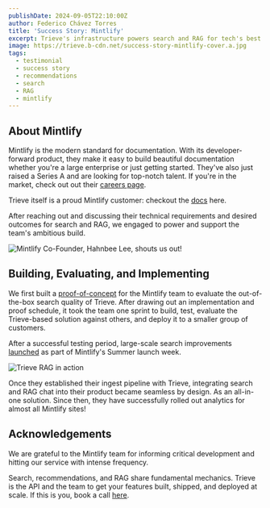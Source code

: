```yaml
---
publishDate: 2024-09-05T22:10:00Z
author: Federico Chávez Torres
title: 'Success Story: Mintlify'
excerpt: Trieve's infrastructure powers search and RAG for tech's best documentation platform
image: https://trieve.b-cdn.net/success-story-mintlify-cover.a.jpg
tags:
  - testimonial
  - success story
  - recommendations
  - search
  - RAG
  - mintlify
---
```



## About Mintlify

Mintlify is the modern standard for documentation. With its developer-forward product, they make it easy to build beautiful documentation whether you're a large enterprise or just getting started. They've also just raised a Series A and are looking for top-notch talent. If you're in the market, check out out their [careers page](https://mintlify.com/careers). 

Trieve itself is a proud Mintlify customer: checkout the [docs](https://docs.trieve.ai) here.

After reaching out and discussing their technical requirements and desired outcomes for search and RAG, we engaged to power and support the team's ambitious build. 

![Mintlify Co-Founder, Hahnbee Lee, shouts us out!](https://trieve.b-cdn.net/hahnbee-shoutout.png)

## Building, Evaluating, and Implementing

We first built a [proof-of-concept](https://mintlify.trieve.ai) for the Mintlify team to evaluate the out-of-the-box search quality of Trieve. After drawing out an implementation and proof schedule, it took the team one sprint to build, test, evaluate the Trieve-based solution against others, and deploy it to a smaller group of customers.

After a successful testing period, large-scale search improvements [launched](https://mintlify.com/blog/launch-week-3-day-2) as part of Mintlify's Summer launch week.

![Trieve RAG in action](https://trieve.b-cdn.net/success-story-mintlify-suggested-quere-480.gif)

Once they established their ingest pipeline with Trieve, integrating search and RAG chat into their product became seamless by design. As an all-in-one solution. Since then, they have successfully rolled out analytics for almost all Mintlify sites!

<Quote 
  text="Once we had our ingest pipeline into Trieve set up, it was so easy to integrate both search & RAG chat into our product -- just a fetch request or two for each! Additionally, the Trieve team shipped features we needed to give our customers a super polished experience extremely fast, most of the time with just a day or two of turnaround!
  Because Trieve is an all-in-one solution, control over chunking, highlighting, and analytics give the team extra levers and knobs to ensure customer satisfaction. Since then, Trieve-powered RAG has been rolled out as well." 
  attribution="Mayank Shouche - Founding Backend Engineer"
/>

## Acknowledgements
We are grateful to the Mintlify team for informing critical development and hitting our service with intense frequency.

Search, recommendations, and RAG share fundamental mechanics. Trieve is the API and the team to get your features built, shipped, and deployed at scale. If this is you, book a call [here](https://cal.com/nick.k/meet).

